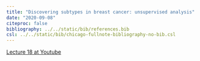 ```yaml
---
title: "Discovering subtypes in breast cancer: unsupervised analysis"
date: "2020-09-08"
citeproc: false
bibliography: ../../static/bib/references.bib
csl: ../../static/bib/chicago-fullnote-bibliography-no-bib.csl
---
```


[Lecture 18 at Youtube](https://youtu.be/mEenHcM-ZIc)





